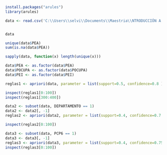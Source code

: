```{r}
install.packages("arules")
library(arules)

data <- read.csv('C:\\Users\\selvi\\Documents\\Maestria\\NTRODUCCIÓN A LA MINERÍA DE DATOS\\db_csv_\\db_csv_\\PERSONA_BDP.csv', sep=",")


data
```
```{r}
unique(data$PEA)
sum(is.na(data$PEA))

sapply(data, function(x) length(unique(x)))

data$PEA <- as.factor(data$PEA)
data$POCUPA <- as.factor(data$POCUPA)
data$PEI <- as.factor(data$PEI)

reglas1 <- apriori(data, parameter = list(support=0.5, confidence=0.8 ))

inspect(reglas1[0:100])
inspect(reglas1[300:400])
```
```{r}
data2 <- subset(data, DEPARTAMENTO == 1)
data2 <- data2[, -1]
reglas2 <- apriori(data2, parameter = list(support=0.4, confidence=0.7 ))

inspect(reglas2[0:100])
```

```{r}
data3 <- subset(data, PCP6 == 1)
data3 <- data3[, -1]
reglas3 <- apriori(data3, parameter = list(support=0.4, confidence=0.75 ))
inspect(reglas3[0:100])

```


